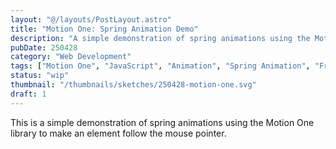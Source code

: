 ```yaml
---
layout: "@/layouts/PostLayout.astro"
title: "Motion One: Spring Animation Demo"
description: "A simple demonstration of spring animations using the Motion One library to make an element follow the mouse pointer."
pubDate: 250428
category: "Web Development"
tags: ["Motion One", "JavaScript", "Animation", "Spring Animation", "Frontend", "UI"]
status: "wip"
thumbnail: "/thumbnails/sketches/250428-motion-one.svg"
draft: 1
---
```




<div class="w-full h-full h-dvw overflow-hidden">
  <MotionOneDemo />


<p>
  This is a simple demonstration of spring animations using the Motion One library to make an element follow the mouse pointer.
</p>

</div>
